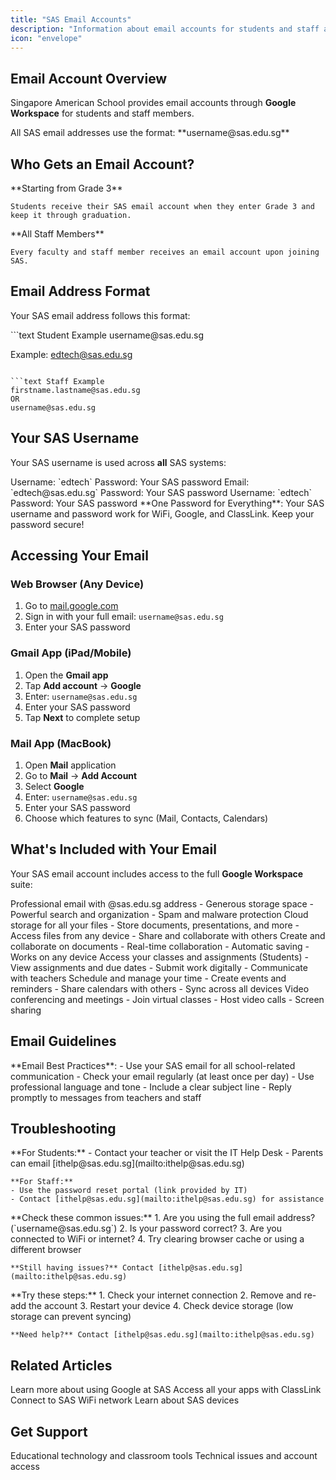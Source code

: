 ```yaml
---
title: "SAS Email Accounts"
description: "Information about email accounts for students and staff at Singapore American School"
icon: "envelope"
---
```


## Email Account Overview

Singapore American School provides email accounts through **Google Workspace** for students and staff members.

<Note>
  All SAS email addresses use the format: **username@sas.edu.sg**
</Note>

## Who Gets an Email Account?

<CardGroup cols={2}>
  <Card title="Students" icon="graduation-cap" color="#1A4190">
    **Starting from Grade 3**

    Students receive their SAS email account when they enter Grade 3 and keep it through graduation.
  </Card>

  <Card title="Staff" icon="chalkboard-user" color="#E51322">
    **All Staff Members**

    Every faculty and staff member receives an email account upon joining SAS.
  </Card>
</CardGroup>

## Email Address Format

Your SAS email address follows this format:

<CodeGroup>
```text Student Example
username@sas.edu.sg

Example: edtech@sas.edu.sg
```

```text Staff Example
firstname.lastname@sas.edu.sg
OR
username@sas.edu.sg
```
</CodeGroup>

## Your SAS Username

Your SAS username is used across **all** SAS systems:

<Steps>
  <Step title="WiFi Access">
    Username: `edtech`
    Password: Your SAS password
  </Step>

  <Step title="Google Workspace">
    Email: `edtech@sas.edu.sg`
    Password: Your SAS password
  </Step>

  <Step title="ClassLink">
    Username: `edtech`
    Password: Your SAS password
  </Step>
</Steps>

<Warning>
  **One Password for Everything**: Your SAS username and password work for WiFi, Google, and ClassLink. Keep your password secure!
</Warning>

## Accessing Your Email

### Web Browser (Any Device)

1. Go to [mail.google.com](https://mail.google.com)
2. Sign in with your full email: `username@sas.edu.sg`
3. Enter your SAS password

### Gmail App (iPad/Mobile)

1. Open the **Gmail app**
2. Tap **Add account** → **Google**
3. Enter: `username@sas.edu.sg`
4. Enter your SAS password
5. Tap **Next** to complete setup

### Mail App (MacBook)

1. Open **Mail** application
2. Go to **Mail** → **Add Account**
3. Select **Google**
4. Enter: `username@sas.edu.sg`
5. Enter your SAS password
6. Choose which features to sync (Mail, Contacts, Calendars)

## What's Included with Your Email

Your SAS email account includes access to the full **Google Workspace** suite:

<AccordionGroup>
  <Accordion title="Gmail" icon="envelope">
    Professional email with @sas.edu.sg address
    - Generous storage space
    - Powerful search and organization
    - Spam and malware protection
  </Accordion>

  <Accordion title="Google Drive" icon="google-drive">
    Cloud storage for all your files
    - Store documents, presentations, and more
    - Access files from any device
    - Share and collaborate with others
  </Accordion>

  <Accordion title="Google Docs, Sheets, Slides" icon="file-lines">
    Create and collaborate on documents
    - Real-time collaboration
    - Automatic saving
    - Works on any device
  </Accordion>

  <Accordion title="Google Classroom" icon="chalkboard">
    Access your classes and assignments (Students)
    - View assignments and due dates
    - Submit work digitally
    - Communicate with teachers
  </Accordion>

  <Accordion title="Google Calendar" icon="calendar">
    Schedule and manage your time
    - Create events and reminders
    - Share calendars with others
    - Sync across all devices
  </Accordion>

  <Accordion title="Google Meet" icon="video">
    Video conferencing and meetings
    - Join virtual classes
    - Host video calls
    - Screen sharing
  </Accordion>
</AccordionGroup>

## Email Guidelines

<Tip>
  **Email Best Practices**:
  - Use your SAS email for all school-related communication
  - Check your email regularly (at least once per day)
  - Use professional language and tone
  - Include a clear subject line
  - Reply promptly to messages from teachers and staff
</Tip>

## Troubleshooting

<AccordionGroup>
  <Accordion title="I forgot my password" icon="key">
    **For Students:**
    - Contact your teacher or visit the IT Help Desk
    - Parents can email [ithelp@sas.edu.sg](mailto:ithelp@sas.edu.sg)

    **For Staff:**
    - Use the password reset portal (link provided by IT)
    - Contact [ithelp@sas.edu.sg](mailto:ithelp@sas.edu.sg) for assistance
  </Accordion>

  <Accordion title="Can't access my email" icon="circle-exclamation">
    **Check these common issues:**
    1. Are you using the full email address? (`username@sas.edu.sg`)
    2. Is your password correct?
    3. Are you connected to WiFi or internet?
    4. Try clearing browser cache or using a different browser

    **Still having issues?** Contact [ithelp@sas.edu.sg](mailto:ithelp@sas.edu.sg)
  </Accordion>

  <Accordion title="Email not syncing on my device" icon="rotate">
    **Try these steps:**
    1. Check your internet connection
    2. Remove and re-add the account
    3. Restart your device
    4. Check device storage (low storage can prevent syncing)

    **Need help?** Contact [ithelp@sas.edu.sg](mailto:ithelp@sas.edu.sg)
  </Accordion>
</AccordionGroup>

## Related Articles

<CardGroup cols={2}>
  <Card title="Google Workspace Guide" icon="google" href="/guides/accounts/google-workspace">
    Learn more about using Google at SAS
  </Card>

  <Card title="ClassLink" icon="grid-2" href="/guides/accounts/classlink">
    Access all your apps with ClassLink
  </Card>

  <Card title="WiFi Connection" icon="wifi" href="/guides/getting-started/wifi-connection">
    Connect to SAS WiFi network
  </Card>

  <Card title="Device Information" icon="laptop-mobile" href="/guides/devices/device-information">
    Learn about SAS devices
  </Card>
</CardGroup>

## Get Support

<CardGroup cols={2}>
  <Card title="EdTech Support" icon="chalkboard-user" href="mailto:edtech@sas.edu.sg">
    Educational technology and classroom tools
  </Card>

  <Card title="IT Support" icon="laptop" href="mailto:ithelp@sas.edu.sg">
    Technical issues and account access
  </Card>
</CardGroup>
